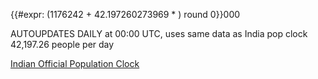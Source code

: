 {{#expr: (1176242 + 42.197260273969 * {{Age in days|2010|1|26}}) round 0}}000<noinclude>

AUTOUPDATES DAILY at 00:00 UTC, uses same data as India pop clock 42,197.26 people per day 

[http://www.indiastat.com/ Indian Official Population Clock]
</noinclude>